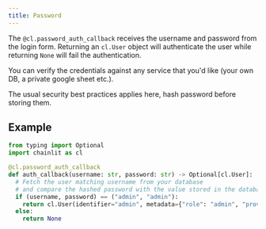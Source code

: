 ```yaml
---
title: Password
---
```


The `@cl.password_auth_callback` receives the username and password from the login form. Returning an `cl.User` object will authenticate the user while returning `None` will fail the authentication.

You can verify the credentials against any service that you'd like (your own DB, a private google sheet etc.).

<Warning>
  The usual security best practices applies here, hash password before storing
  them.
</Warning>

## Example

```python
from typing import Optional
import chainlit as cl

@cl.password_auth_callback
def auth_callback(username: str, password: str) -> Optional[cl.User]:
  # Fetch the user matching username from your database
  # and compare the hashed password with the value stored in the database
  if (username, password) == ("admin", "admin"):
    return cl.User(identifier="admin", metadata={"role": "admin", "provider": "credentials"})
  else:
    return None
```
